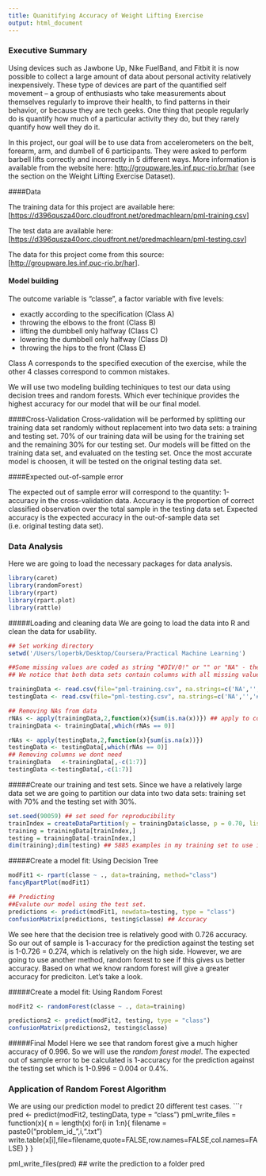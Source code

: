 ```yaml
---
title: Quanitifying Accuracy of Weight Lifting Exercise  
output: html_document
---
```


### Executive Summary

Using devices such as Jawbone Up, Nike FuelBand, and Fitbit it is now possible to collect a large amount of data about personal activity relatively inexpensively. These type of devices are part of the quantified self movement – a group of enthusiasts who take measurements about themselves regularly to improve their health, to find patterns in their behavior, or because they are tech geeks. One thing that people regularly do is quantify how much of a particular activity they do, but they rarely quantify how well they do it. 

In this project, our goal will be to use data from accelerometers on the belt, forearm, arm, and dumbell of 6 participants. They were asked to perform barbell lifts correctly and incorrectly in 5 different ways. More information is available from the website here: <http://groupware.les.inf.puc-rio.br/har> (see the section on the Weight Lifting Exercise Dataset). 


####Data 

The training data for this project are available here: [<https://d396qusza40orc.cloudfront.net/predmachlearn/pml-training.csv>]

The test data are available here: [<https://d396qusza40orc.cloudfront.net/predmachlearn/pml-testing.csv>]

The data for this project come from this source: [<http://groupware.les.inf.puc-rio.br/har>]. 


#### Model building 
The outcome variable is "classe", a factor variable with five levels:

- exactly according to the specification (Class A)
- throwing the elbows to the front (Class B)
- lifting the dumbbell only halfway (Class C)
- lowering the dumbbell only halfway (Class D)
- throwing the hips to the front (Class E)

Class A corresponds to the specified execution of the exercise, while the other 4 classes correspond to common mistakes.

We will use two modeling building techiniques to test our data using decision trees and random forests. Which ever techinique provides the highest accuracy for our model that will be our final model. 

####Cross-Validation 
Cross-validation will be performed by splitting our training data set randomly without replacement into two data sets: a training and testing set. 70% of our training data will be using for the training set and the remaining 30% for our testing set. Our models will be fitted on the training data set, and evaluated on the testing set. Once the most accurate model is choosen, it will be tested on the original testing data set.

####Expected out-of-sample error

The expected out of sample error will correspond to the quantity: 1-accuracy in the cross-validation data. Accuracy is the proportion of correct classified observation over the total sample in the testing data set. Expected accuracy is the expected accuracy in the out-of-sample data set (i.e. original testing data set). 

### Data Analysis

Here we are going to load the necessary packages for data analysis.
```r
library(caret)
library(randomForest)
library(rpart)
library(rpart.plot)
library(rattle)
```

#####Loading and cleaning data
We are going to load the data into R and clean the data for usability.
```r
## Set working directory
setwd('/Users/loperbk/Desktop/Coursera/Practical Machine Learning')

##Some missing values are coded as string "#DIV/0!" or "" or "NA" - these will be changed to NA.
## We notice that both data sets contain columns with all missing values - these will be deleted.

trainingData <- read.csv(file="pml-training.csv", na.strings=c('NA','','#DIV/0!'))
testingData <- read.csv(file="pml-testing.csv", na.strings=c('NA','','#DIV/0!'))

## Removing NAs from data
rNAs <- apply(trainingData,2,function(x){sum(is.na(x))}) ## apply to columns
trainingData <- trainingData[,which(rNAs == 0)]

rNAs <- apply(testingData,2,function(x){sum(is.na(x))}) 
testingData <- testingData[,which(rNAs == 0)]
## Removing columns we dont need 
trainingData   <-trainingData[,-c(1:7)]
testingData <-testingData[,-c(1:7)]
```

#####Create our training and test sets.
Since we have a relatively large data set we are going to partition our data into two data sets: training set with 70% and the testing set with 30%. 
```r
set.seed(90059) ## set seed for reproducibility
trainIndex = createDataPartition(y = trainingData$classe, p = 0.70, list=FALSE)
training = trainingData[trainIndex,]
testing = trainingData[-trainIndex,]
dim(training);dim(testing) ## 5885 examples in my training set to use in my prediction model
```

#####Create a model fit: Using Decision Tree
```r
modFit1 <- rpart(classe ~ ., data=training, method="class")
fancyRpartPlot(modFit1)

## Predicting
##Evalute our model using the test set. 
predictions <- predict(modFit1, newdata=testing, type = "class")
confusionMatrix(predictions, testing$classe) ## Accuracy 
```
We see here that the decision tree is relatively good with 0.726 accuracy. So our out of sample is 1-accuracy for the prediction  against the testing set is 1-0.726 = 0.274, which is relatively on the high side. However, we are going to use another method, random forest to see if this gives us better accuracy. Based on what we know random forest will give a greater accuracy for prediciton. Let's take a look.

#####Create a model fit: Using Random Forest
```r
modFit2 <- randomForest(classe ~ ., data=training)

predictions2 <- predict(modFit2, testing, type = "class")
confusionMatrix(predictions2, testing$classe)
```

#####Final Model
Here we see that random forest give a much higher accuracy of 0.996. So we will use the *random forest model*. The expected out of sample error to be calculated is 1-accuracy for the prediction against the testing set  which is 1-0.996 = 0.004 or 0.4%. 


### Application of Random Forest Algorithm 
We are using our prediction model to predict 20 different test cases. 
```r
pred <- predict(modFit2, testingData, type = "class")
pml_write_files = function(x){
        n = length(x)
        for(i in 1:n){
                filename = paste0("problem_id_",i,".txt")
                write.table(x[i],file=filename,quote=FALSE,row.names=FALSE,col.names=FALSE)
        }
}

pml_write_files(pred) ## write the prediction to a folder 
pred